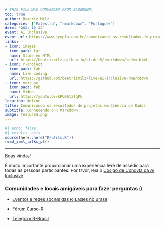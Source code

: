 ```yaml
---
# THIS FILE WAS CONVERTED FROM BLOGDOWN!
toc: true
author: Beatriz Milz
categories: ["Palestra", "rmarkdown", "Português"]
date: '2021-10-22'
event: AI Inclusive
event_url: https://www.sympla.com.br/comunicando-os-resultados-de-projetos-em-ciencia-de-dados__1374355
links:
- icon: images
  icon_pack: far
  name: Slide em HTML
  url: https://beatrizmilz.github.io/slidesR/rmarkdown/index.html
- icon: r-project
  icon_pack: fab
  name: Live coding
  url: https://github.com/beatrizmilz/live-ai-inclusive-rmarkdown
- icon: youtube
  icon_pack: fab
  name: Video
  url: https://youtu.be/kPU06tzfqPk
location: Online
title: Comunicando os resultados de projetos em Ciência de Dados
subtitle: Conhecendo o R Markdown
image: featured.png
---
```


```r
#| echo: false
#| results: asis
source(here::here("R/utils.R"))
read_yaml_talks_pt()
```

------------------------------------------------------------------------

Boas vindas!

É muito importante proporcionar uma experiência livre de assédio para todas as pessoas participantes. Por favor, leia o [Código de Conduta da AI Inclusive](https://pt.ai-inclusive.org/code-of-conduct/pt/).

### Comunidades e locais amigáveis para fazer perguntas :)

-   [Eventos e redes sociais das R-Ladies no Brasil](https://github.com/R-Ladies-Sao-Paulo/RLadies-Brasil)

-   [Fórum Curso-R](https://discourse.curso-r.com/)

-   [Telegram R-Brasil](https://t.me/rbrasiloficial)

